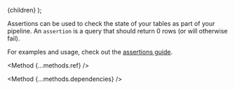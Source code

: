 
  <Documentation title="Assertions reference">{children}</Documentation>
);

Assertions can be used to check the state of your tables as part of your pipeline. An `assertion` is a query that should return 0 rows (or will otherwise fail).

For examples and usage, check out the [assertions guide](/guides/assertions).

<Method {...methods.ref} />

<Method {...methods.dependencies} />
